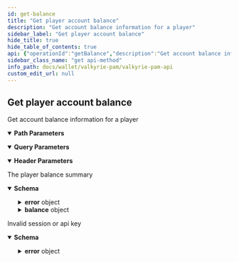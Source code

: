 ```yaml
---
id: get-balance
title: "Get player account balance"
description: "Get account balance information for a player"
sidebar_label: "Get player account balance"
hide_title: true
hide_table_of_contents: true
api: {"operationId":"getBalance","description":"Get account balance information for a player","tags":["account"],"parameters":[{"in":"path","required":true,"name":"playerId","description":"id of player","example":"73619e57b3bc4b4e9014132be3bd12a9","schema":{"type":"string"}},{"in":"query","name":"provider","required":true,"description":"Name of the game provider associated with the session","example":"Evolution","schema":{"type":"string"}},{"name":"X-Player-Token","description":"Player game session identifier","in":"header","required":true,"schema":{"name":"sessionToken","description":"Player game session identifier","type":"string","example":"7ca10daf12f2cac9fecf559b11f0f0c8bd21ae43","minLength":32,"maxLength":40}},{"name":"X-Correlation-ID","description":"Header for correlating requests between the services for debugging purposes and request tracing. The value will originate from the game providers that support request identification. Otherwise Valkyrie will generate a value.\n","in":"header","required":true,"schema":{"type":"string"}}],"responses":{"200":{"description":"The player balance summary","content":{"application/json":{"schema":{"allOf":[{"type":"object","properties":{"status":{"type":"string","enum":["OK","ERROR"]},"error":{"description":"Error details describing why PAM rejected the request","type":"object","required":["code","message"],"properties":{"code":{"type":"string","description":"- `PAM_ERR_UNDEFINED` - When you need a generic error.\n- `PAM_ERR_ACC_NOT_FOUND` - When account of `playerId` is not found.\n- `PAM_ERR_GAME_NOT_FOUND` - When specified `providerGameId` is not found.\n- `PAM_ERR_ROUND_NOT_FOUND` - In getGameRound, when there is no game round with id `providerGameRoundId`.\n- `PAM_ERR_TRANS_NOT_FOUND` - In DEPOSIT transaction if the game round with id `providerRoundId` is not found.\n- `PAM_ERR_CASH_OVERDRAFT` - When user does not have enough funds on their account for a withdraw transactions.\n- `PAM_ERR_BONUS_OVERDRAFT` - When user does not have enough funds on their bonus account for a withdraw transaction.\n- `PAM_ERR_SESSION_NOT_FOUND` - When no session is found for provided `X-Player-Token`.\n- `PAM_ERR_SESSION_EXPIRED` - When session related to `X-Player-Token` has expired.\n- `PAM_ERR_MISSING_PROVIDER` - When specified query parameter `provider` is not found.\n- `PAM_ERR_TRANS_CURRENCY` - When specified `Currency` does not match that of the session.\n- `PAM_ERR_NEGATIVE_STAKE` - When transaction amount is negative.\n- `PAM_ERR_CANCEL_NOT_FOUND` - When the transaction trying to cancel doesn't exist.\n- `PAM_ERR_TRANS_ALREADY_CANCELLED` - When trying to cancel an already cancelled transaction, or when a Deposit is made toward a cancelled withdraw.\n- `PAM_ERR_CANCEL_NON_WITHDRAW` - When trying to cancel a transaction that is not a Withdraw transaction.\n- `PAM_ERR_BET_NOT_ALLOWED` - When a bet cannot be done, eg when the user is blocked.\n- `PAM_ERR_PLAYER_NOT_FOUND` - When `playerId` is not found.\n- `PAM_ERR_API_TOKEN` - When `Authorization` header api token does not match the PAM api token.\n- `PAM_ERR_TRANS_ALREADY_SETTLED` - When trying to cancel an already Deposited bet or when trying to Deposit on an already finished gameRound, finished bet.\n- `PAM_ERR_DUPLICATE_TRANS` - When a Deposit is made with an already existing `providerTransactionId` but with different `playerId`/`providerGameId`/`providerRoundId`.\n- `PAM_ERR_PROMO_OVERDRAFT` - When user does not have enough funds on their promo account for a withdraw transaction.\n- `PAM_ERR_TIMEOUT` - A timeout occurred\n","enum":["PAM_ERR_UNDEFINED","PAM_ERR_ACC_NOT_FOUND","PAM_ERR_GAME_NOT_FOUND","PAM_ERR_ROUND_NOT_FOUND","PAM_ERR_TRANS_NOT_FOUND","PAM_ERR_CASH_OVERDRAFT","PAM_ERR_BONUS_OVERDRAFT","PAM_ERR_SESSION_NOT_FOUND","PAM_ERR_SESSION_EXPIRED","PAM_ERR_MISSING_PROVIDER","PAM_ERR_TRANS_CURRENCY","PAM_ERR_NEGATIVE_STAKE","PAM_ERR_CANCEL_NOT_FOUND","PAM_ERR_TRANS_ALREADY_CANCELLED","PAM_ERR_CANCEL_NON_WITHDRAW","PAM_ERR_BET_NOT_ALLOWED","PAM_ERR_PLAYER_NOT_FOUND","PAM_ERR_API_TOKEN","PAM_ERR_TRANS_ALREADY_SETTLED","PAM_ERR_DUPLICATE_TRANS","PAM_ERR_PROMO_OVERDRAFT","PAM_ERR_TIMEOUT"]},"message":{"type":"string"}}}},"required":["status"]},{"type":"object","properties":{"balance":{"description":"player account balance","type":"object","properties":{"cashAmount":{"description":"Funds on the account.","type":"number","format":"double","example":1236.123456,"x-go-type":"Amt"},"bonusAmount":{"description":"Funds on the bonus account.","type":"number","format":"double","example":1236.123456,"x-go-type":"Amt"},"promoAmount":{"type":"number","description":"Amount in some currency, rounded to 6 decimal places","format":"double","example":1236.123456,"x-go-type":"Amt"}},"required":["cashAmount","bonusAmount","promoAmount"]}}}]}}}},"401":{"description":"Invalid session or api key","content":{"application/json":{"schema":{"type":"object","required":["status","error"],"properties":{"status":{"description":"Status is Error","type":"string","example":"Error"},"error":{"description":"Error details describing why PAM rejected the request","type":"object","required":["code","message"],"properties":{"message":{"type":"string"},"code":{"description":"Pam Error code \"PAM_ERR_SESSION_NOT_FOUND\" or \"PAM_ERR_UNDEFINED\"","type":"string","example":"PAM_ERR_SESSION_NOT_FOUND"}}}}}}}}},"method":"get","path":"/players/{playerId}/balance","servers":[{"url":"http://pam-url","description":"operator pam server"}],"security":[{"bearerAuth":[]}],"securitySchemes":{"bearerAuth":{"type":"http","description":"PAM API token, if any is required","scheme":"bearer"}},"info":{"title":"Valkyrie PAM API","description":"Specification describing required endpoints implemented in an operator\nPlayer Account Management(PAM) system, in order to integrate with\nthe Valkyrie aggregator.\n\nResponse format will consist of a common wrapper containing status\ncode and either requested data or error details according to specs\nbelow. In general HTTP error codes will only describe hard errors\nnot business logic.\n```json\n{\n  \"status\": \"OK\",\n  \"entity\": {...}\n}\n```\nor in case of error:\n```json\n{\n  \"status\": \"ERROR\",\n  \"error\": {\n    \"code\": 1\n    \"msg\": \"provider not recognized\"\n  }\n}\n```\n","version":"0.5.0"},"postman":{"name":"Get player account balance","description":{"content":"Get account balance information for a player","type":"text/plain"},"url":{"path":["players",":playerId","balance"],"host":["{{baseUrl}}"],"query":[{"disabled":false,"description":{"content":"(Required) Name of the game provider associated with the session","type":"text/plain"},"key":"provider","value":""}],"variable":[{"disabled":false,"description":{"content":"(Required) id of player","type":"text/plain"},"type":"any","value":"","key":"playerId"}]},"header":[{"disabled":false,"description":{"content":"(Required) Player game session identifier","type":"text/plain"},"key":"X-Player-Token","value":""},{"disabled":false,"description":{"content":"(Required) Header for correlating requests between the services for debugging purposes and request tracing. The value will originate from the game providers that support request identification. Otherwise Valkyrie will generate a value.\n","type":"text/plain"},"key":"X-Correlation-ID","value":""},{"key":"Accept","value":"application/json"}],"method":"GET"}}
sidebar_class_name: "get api-method"
info_path: docs/wallet/valkyrie-pam/valkyrie-pam-api
custom_edit_url: null
---
```



## Get player account balance



Get account balance information for a player

<details style={{"marginBottom":"1rem"}} data-collapsed={false} open={true}><summary style={{}}><strong>Path Parameters</strong></summary><div><ul><ParamsItem className={"paramsItem"} param={{"in":"path","required":true,"name":"playerId","description":"id of player","example":"73619e57b3bc4b4e9014132be3bd12a9","schema":{"type":"string"}}}></ParamsItem></ul></div></details><details style={{"marginBottom":"1rem"}} data-collapsed={false} open={true}><summary style={{}}><strong>Query Parameters</strong></summary><div><ul><ParamsItem className={"paramsItem"} param={{"in":"query","name":"provider","required":true,"description":"Name of the game provider associated with the session","example":"Evolution","schema":{"type":"string"}}}></ParamsItem></ul></div></details><details style={{"marginBottom":"1rem"}} data-collapsed={false} open={true}><summary style={{}}><strong>Header Parameters</strong></summary><div><ul><ParamsItem className={"paramsItem"} param={{"name":"X-Player-Token","description":"Player game session identifier","in":"header","required":true,"schema":{"name":"sessionToken","description":"Player game session identifier","type":"string","example":"7ca10daf12f2cac9fecf559b11f0f0c8bd21ae43","minLength":32,"maxLength":40}}}></ParamsItem><ParamsItem className={"paramsItem"} param={{"name":"X-Correlation-ID","description":"Header for correlating requests between the services for debugging purposes and request tracing. The value will originate from the game providers that support request identification. Otherwise Valkyrie will generate a value.\n","in":"header","required":true,"schema":{"type":"string"}}}></ParamsItem></ul></div></details><div><ApiTabs><TabItem label={"200"} value={"200"}><div>

The player balance summary

</div><div><MimeTabs schemaType={"response"}><TabItem label={"application/json"} value={"application/json"}><SchemaTabs><TabItem label={"Schema"} value={"Schema"}><details style={{}} data-collapsed={false} open={true}><summary style={{"textAlign":"left"}}><strong>Schema</strong></summary><div style={{"textAlign":"left","marginLeft":"1rem"}}></div><ul style={{"marginLeft":"1rem"}}><SchemaItem collapsible={false} name={"status"} required={false} deprecated={undefined} schemaDescription={undefined} schemaName={"string"} qualifierMessage={"**Possible values:** [`OK`, `ERROR`]"} defaultValue={undefined}></SchemaItem><SchemaItem collapsible={true} className={"schemaItem"}><details style={{}}><summary style={{}}><strong>error</strong><span style={{"opacity":"0.6"}}> object</span></summary><div style={{"marginLeft":"1rem"}}><div style={{"marginTop":".5rem","marginBottom":".5rem"}}>

Error details describing why PAM rejected the request

</div><SchemaItem collapsible={false} name={"code"} required={false} deprecated={undefined} schemaDescription={"- `PAM_ERR_UNDEFINED` - When you need a generic error.\n- `PAM_ERR_ACC_NOT_FOUND` - When account of `playerId` is not found.\n- `PAM_ERR_GAME_NOT_FOUND` - When specified `providerGameId` is not found.\n- `PAM_ERR_ROUND_NOT_FOUND` - In getGameRound, when there is no game round with id `providerGameRoundId`.\n- `PAM_ERR_TRANS_NOT_FOUND` - In DEPOSIT transaction if the game round with id `providerRoundId` is not found.\n- `PAM_ERR_CASH_OVERDRAFT` - When user does not have enough funds on their account for a withdraw transactions.\n- `PAM_ERR_BONUS_OVERDRAFT` - When user does not have enough funds on their bonus account for a withdraw transaction.\n- `PAM_ERR_SESSION_NOT_FOUND` - When no session is found for provided `X-Player-Token`.\n- `PAM_ERR_SESSION_EXPIRED` - When session related to `X-Player-Token` has expired.\n- `PAM_ERR_MISSING_PROVIDER` - When specified query parameter `provider` is not found.\n- `PAM_ERR_TRANS_CURRENCY` - When specified `Currency` does not match that of the session.\n- `PAM_ERR_NEGATIVE_STAKE` - When transaction amount is negative.\n- `PAM_ERR_CANCEL_NOT_FOUND` - When the transaction trying to cancel doesn't exist.\n- `PAM_ERR_TRANS_ALREADY_CANCELLED` - When trying to cancel an already cancelled transaction, or when a Deposit is made toward a cancelled withdraw.\n- `PAM_ERR_CANCEL_NON_WITHDRAW` - When trying to cancel a transaction that is not a Withdraw transaction.\n- `PAM_ERR_BET_NOT_ALLOWED` - When a bet cannot be done, eg when the user is blocked.\n- `PAM_ERR_PLAYER_NOT_FOUND` - When `playerId` is not found.\n- `PAM_ERR_API_TOKEN` - When `Authorization` header api token does not match the PAM api token.\n- `PAM_ERR_TRANS_ALREADY_SETTLED` - When trying to cancel an already Deposited bet or when trying to Deposit on an already finished gameRound, finished bet.\n- `PAM_ERR_DUPLICATE_TRANS` - When a Deposit is made with an already existing `providerTransactionId` but with different `playerId`/`providerGameId`/`providerRoundId`.\n- `PAM_ERR_PROMO_OVERDRAFT` - When user does not have enough funds on their promo account for a withdraw transaction.\n- `PAM_ERR_TIMEOUT` - A timeout occurred\n"} schemaName={"string"} qualifierMessage={"**Possible values:** [`PAM_ERR_UNDEFINED`, `PAM_ERR_ACC_NOT_FOUND`, `PAM_ERR_GAME_NOT_FOUND`, `PAM_ERR_ROUND_NOT_FOUND`, `PAM_ERR_TRANS_NOT_FOUND`, `PAM_ERR_CASH_OVERDRAFT`, `PAM_ERR_BONUS_OVERDRAFT`, `PAM_ERR_SESSION_NOT_FOUND`, `PAM_ERR_SESSION_EXPIRED`, `PAM_ERR_MISSING_PROVIDER`, `PAM_ERR_TRANS_CURRENCY`, `PAM_ERR_NEGATIVE_STAKE`, `PAM_ERR_CANCEL_NOT_FOUND`, `PAM_ERR_TRANS_ALREADY_CANCELLED`, `PAM_ERR_CANCEL_NON_WITHDRAW`, `PAM_ERR_BET_NOT_ALLOWED`, `PAM_ERR_PLAYER_NOT_FOUND`, `PAM_ERR_API_TOKEN`, `PAM_ERR_TRANS_ALREADY_SETTLED`, `PAM_ERR_DUPLICATE_TRANS`, `PAM_ERR_PROMO_OVERDRAFT`, `PAM_ERR_TIMEOUT`]"} defaultValue={undefined}></SchemaItem><SchemaItem collapsible={false} name={"message"} required={false} deprecated={undefined} schemaDescription={undefined} schemaName={"string"} qualifierMessage={undefined} defaultValue={undefined}></SchemaItem></div></details></SchemaItem><SchemaItem collapsible={true} className={"schemaItem"}><details style={{}}><summary style={{}}><strong>balance</strong><span style={{"opacity":"0.6"}}> object</span></summary><div style={{"marginLeft":"1rem"}}><div style={{"marginTop":".5rem","marginBottom":".5rem"}}>

player account balance

</div><SchemaItem collapsible={false} name={"cashAmount"} required={false} deprecated={undefined} schemaDescription={"Funds on the account."} schemaName={"double"} qualifierMessage={undefined} defaultValue={undefined}></SchemaItem><SchemaItem collapsible={false} name={"bonusAmount"} required={false} deprecated={undefined} schemaDescription={"Funds on the bonus account."} schemaName={"double"} qualifierMessage={undefined} defaultValue={undefined}></SchemaItem><SchemaItem collapsible={false} name={"promoAmount"} required={false} deprecated={undefined} schemaDescription={"Amount in some currency, rounded to 6 decimal places"} schemaName={"double"} qualifierMessage={undefined} defaultValue={undefined}></SchemaItem></div></details></SchemaItem></ul></details></TabItem><TabItem label={"Example (from schema)"} value={"Example (from schema)"}><ResponseSamples responseExample={"{\n  \"status\": \"OK\",\n  \"error\": {\n    \"code\": \"PAM_ERR_UNDEFINED\",\n    \"message\": \"string\"\n  },\n  \"balance\": {\n    \"cashAmount\": 1236.123456,\n    \"bonusAmount\": 1236.123456,\n    \"promoAmount\": 1236.123456\n  }\n}"} language={"json"}></ResponseSamples></TabItem></SchemaTabs></TabItem></MimeTabs></div></TabItem><TabItem label={"401"} value={"401"}><div>

Invalid session or api key

</div><div><MimeTabs schemaType={"response"}><TabItem label={"application/json"} value={"application/json"}><SchemaTabs><TabItem label={"Schema"} value={"Schema"}><details style={{}} data-collapsed={false} open={true}><summary style={{"textAlign":"left"}}><strong>Schema</strong></summary><div style={{"textAlign":"left","marginLeft":"1rem"}}></div><ul style={{"marginLeft":"1rem"}}><SchemaItem collapsible={false} name={"status"} required={false} deprecated={undefined} schemaDescription={"Status is Error"} schemaName={"string"} qualifierMessage={undefined} defaultValue={undefined}></SchemaItem><SchemaItem collapsible={true} className={"schemaItem"}><details style={{}}><summary style={{}}><strong>error</strong><span style={{"opacity":"0.6"}}> object</span></summary><div style={{"marginLeft":"1rem"}}><div style={{"marginTop":".5rem","marginBottom":".5rem"}}>

Error details describing why PAM rejected the request

</div><SchemaItem collapsible={false} name={"message"} required={false} deprecated={undefined} schemaDescription={undefined} schemaName={"string"} qualifierMessage={undefined} defaultValue={undefined}></SchemaItem><SchemaItem collapsible={false} name={"code"} required={false} deprecated={undefined} schemaDescription={"Pam Error code \"PAM_ERR_SESSION_NOT_FOUND\" or \"PAM_ERR_UNDEFINED\""} schemaName={"string"} qualifierMessage={undefined} defaultValue={undefined}></SchemaItem></div></details></SchemaItem></ul></details></TabItem><TabItem label={"Example (from schema)"} value={"Example (from schema)"}><ResponseSamples responseExample={"{\n  \"status\": \"Error\",\n  \"error\": {\n    \"message\": \"string\",\n    \"code\": \"PAM_ERR_SESSION_NOT_FOUND\"\n  }\n}"} language={"json"}></ResponseSamples></TabItem></SchemaTabs></TabItem></MimeTabs></div></TabItem></ApiTabs></div>
      